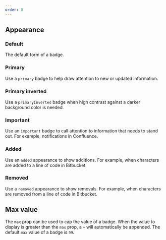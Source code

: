 ```yaml
---
order: 0
---
```



## Appearance

### Default

The default form of a badge.

<Example Component={BadgeDefault} packageName="@atlaskit/badge" />

### Primary

Use a `primary` badge to help draw attention to new or updated information.

<Example Component={BadgePrimary} packageName="@atlaskit/badge" />

### Primary inverted

Use a `primaryInverted` badge when high contrast against a darker background color is needed.

<Example Component={BadgePrimaryInverted} packageName="@atlaskit/badge" />

### Important

Use an `important` badge to call attention to information that needs to stand out. For example, notifications in Confluence.

<Example Component={BadgeImportant} packageName="@atlaskit/badge" />

### Added

Use an `added` appearance to show additions. For example, when characters are added to a line of code in Bitbucket.

<Example Component={BadgeAdded} packageName="@atlaskit/badge" />

### Removed

Use a `removed` appearance to show removals. For example, when characters are removed from a line of code in Bitbucket.

<Example Component={BadgeRemoved} packageName="@atlaskit/badge" />

## Max value

The `max` prop can be used to cap the value of a badge. When the value to display is greater than the `max` prop, a `+` will automatically be appended. The default `max` value of a badge is `99`.

<Example Component={BadgeMaxValue} packageName="@atlaskit/badge" />
